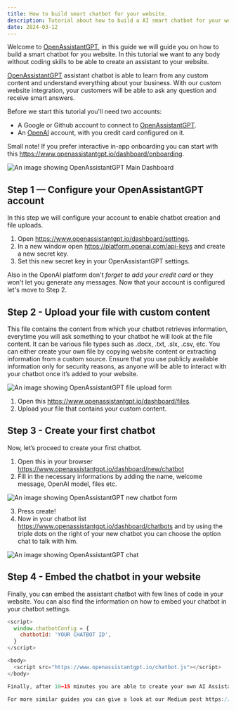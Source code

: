 ```yaml
---
title: How to build smart chatbot for your website.
description: Tutorial about how to build a AI smart chatbot for your website. Building chatbot using the OpenAI assistant API.
date: 2024-03-12
---
```


Welcome to [OpenAssistantGPT](https://www.openassistantgpt.io/), in this guide we will guide you on how to build a smart chatbot for you website.
In this tutorial we want to any body without coding skills to be able to create an assistant to your website.

[OpenAssistantGPT](https://www.openassistantgpt.io/) assistant chatbot is able to learn from any custom content and understand everything about your business. With our custom website integration, your customers will be able to ask any question and receive smart answers.

Before we start this tutorial you'll need two accounts:
- A Google or Github account to connect to [OpenAssistantGPT](https://www.openassistantgpt.io/).
- An [OpenAI](https://openai.com/) account, with you credit card configured on it.

Small note! If you prefer interactive in-app onboarding you can start with this https://www.openassistantgpt.io/dashboard/onboarding.

<img
  src="/dashboard.png"
  title="OpenAssistantGPT Main Dashboard"
  alt="An image showing OpenAssistantGPT Main Dashboard"
/>

## Step 1 — Configure your OpenAssistantGPT account

In this step we will configure your account to enable chatbot creation and file uploads.

1. Open https://www.openassistantgpt.io/dashboard/settings. 
2. In a new window open https://platform.openai.com/api-keys and create a new secret key.
3. Set this new secret key in your OpenAssistantGPT settings.

Also in the OpenAI platform don't *forget to add your credit card* or they won't let you generate any messages. Now that your account is configured let's move to Step 2.

## Step 2 - Upload your file with custom content

This file contains the content from which your chatbot retrieves information, everytime you will ask something to your chatbot he will look at the file content. It can be various file types such as .docx, .txt, .slx, .csv, etc. You can either create your own file by copying website content or extracting information from a custom source. Ensure that you use publicly available information only for security reasons, as anyone will be able to interact with your chatbot once it’s added to your website.

<img
  src="/upload_file.png"
  title="OpenAssistantGPT File Upload Form"
  alt="An image showing OpenAssistantGPT file upload form"
/>

1. Open this https://www.openassistantgpt.io/dashboard/files.
2. Upload your file that contains your custom content.

## Step 3 - Create your first chatbot

Now, let’s proceed to create your first chatbot.

1. Open this in your browser https://www.openassistantgpt.io/dashboard/new/chatbot
2. Fill in the necessary informations by adding the name, welcome message, OpenAI model, files etc.

<img
  src="/new_chatbot_form.png"
  title="OpenAssistantGPT new chatbot form"
  alt="An image showing OpenAssistantGPT new chatbot form"
/>

3. Press create!
4. Now in your chatbot list https://www.openassistantgpt.io/dashboard/chatbots and by using the triple dots on the right of your new chatbot you can choose the option chat to talk with him.

<img
  src="/chatbox.png"
  title="OpenAssistantGPT Chat Box"
  alt="An image showing OpenAssistantGPT chat"
/>

## Step 4 - Embed the chatbot in your website

Finally, you can embed the assistant chatbot with few lines of code in your website.
You can also find the information on how to embed your chatbot in your chatbot settings.

```javascript
<script>
  window.chatbotConfig = {
    chatbotId: 'YOUR CHATBOT ID',
  }
</script>

<body>
  <script src="https://www.openassistantgpt.io/chatbot.js"></script>
</body>

Finally, after 10–15 minutes you are able to create your own AI Assistant chatbot with custom content and talk with him. Now all customers are able to ask questions about your business and get smart answers.

For more similar guides you can give a look at our Medium post https://medium.com/@marcolivierbouch/openassistantgpt-build-smart-chatbot-for-your-website-using-openai-assistant-low-code-4106c71b8e14 or at our dev.to post https://dev.to/marcolivierbouch/build-smart-ai-chatbot-with-open-ai-assistant-in-few-minutes-4bk4